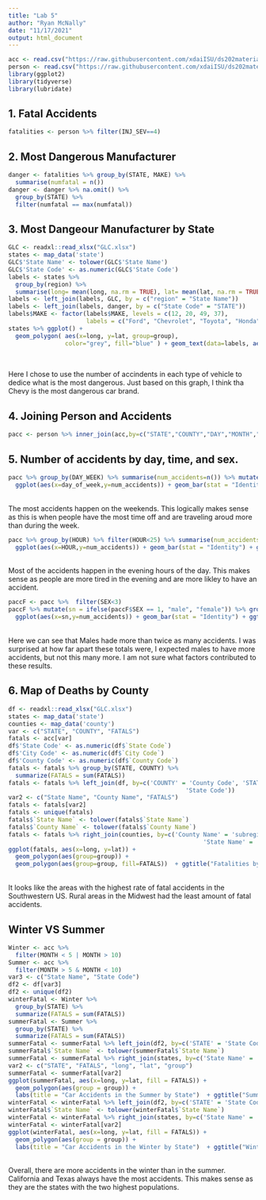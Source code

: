 ```yaml
---
title: "Lab 5"
author: "Ryan McNally"
date: "11/17/2021"
output: html_document
---
```


```r
acc <- read.csv("https://raw.githubusercontent.com/xdaiISU/ds202materials/master/hwlabs/fars2017/accident.csv", stringsAsFactors = FALSE)
person <- read.csv("https://raw.githubusercontent.com/xdaiISU/ds202materials/master/hwlabs/fars2017/person.csv", stringsAsFactors = FALSE)
library(ggplot2)
library(tidyverse)
library(lubridate)
```

## 1. Fatal Accidents
```r
fatalities <- person %>% filter(INJ_SEV==4)
```

## 2. Most Dangerous Manufacturer
```r
danger <- fatalities %>% group_by(STATE, MAKE) %>%
  summarise(numfatal = n())
danger <- danger %>% na.omit() %>%
  group_by(STATE) %>%
  filter(numfatal == max(numfatal))
```

## 3. Most Dangeour Manufacturer by State
```r
GLC <- readxl::read_xlsx("GLC.xlsx")
states <- map_data('state')
GLC$'State Name' <- tolower(GLC$'State Name')
GLC$'State Code' <- as.numeric(GLC$'State Code')
labels <- states %>%
  group_by(region) %>%
  summarise(long= mean(long, na.rm = TRUE), lat= mean(lat, na.rm = TRUE))
labels <- left_join(labels, GLC, by = c("region" = "State Name"))
labels <- left_join(labels, danger, by = c("State Code" = "STATE"))
labels$MAKE <- factor(labels$MAKE, levels = c(12, 20, 49, 37),
                      labels = c("Ford", "Chevrolet", "Toyota", "Honda"))
states %>% ggplot() +
  geom_polygon( aes(x=long, y=lat, group=group),
                color="grey", fill="blue" ) + geom_text(data=labels, aes(label =
                                                                            MAKE, x=long, y=lat), color="black", size=3)
```
<br>Here I chose to use the number of accindents in each type of vehicle to dedice what is the most dangerous.
Just based on this graph, I think tha Chevy is the most dangerous car brand.

## 4. Joining Person and Accidents
```r
pacc <- person %>% inner_join(acc,by=c("STATE","COUNTY","DAY","MONTH","HOUR","MINUTE"))
```

## 5. Number of accidents by day, time, and sex.
```r
pacc %>% group_by(DAY_WEEK) %>% summarise(num_accidents=n()) %>% mutate(day_of_week  = wday(DAY_WEEK, label = TRUE)) %>% 
  ggplot(aes(x=day_of_week,y=num_accidents)) + geom_bar(stat = "Identity") + ggtitle("Accidents by Day")
```
<br> The most accidents happen on the weekends. This logically makes sense as this is when people have the most time off and are traveling aroud more than during the week. 

```r
pacc %>% group_by(HOUR) %>% filter(HOUR<25) %>% summarise(num_accidents=n()) %>% 
  ggplot(aes(x=HOUR,y=num_accidents)) + geom_bar(stat = "Identity") + ggtitle("Accidents by Hour")
```
<br> Most of the accidents happen in the evening hours of the day. This makes sense as people are more tired in the evening and are more likley to have an accident. 

```r
paccF <- pacc %>%  filter(SEX<3)
paccF %>% mutate(sn = ifelse(paccF$SEX == 1, "male", "female")) %>% group_by(sn)  %>% summarise(num_accidents=n()) %>% 
  ggplot(aes(x=sn,y=num_accidents)) + geom_bar(stat = "Identity") + ggtitle("Accidents by Sex")
```
<br> Here we can see that Males hade more than twice as many accidents. I was surprised at how far apart these totals were, I expected males to have more accidents, but not this many more. I am not sure what factors contributed to these results.

## 6. Map of Deaths by County
```r
df <- readxl::read_xlsx("GLC.xlsx")
states <- map_data('state')
counties <- map_data('county')
var <- c("STATE", "COUNTY", "FATALS")
fatals <- acc[var]
df$'State Code' <- as.numeric(df$`State Code`)
df$'City Code' <- as.numeric(df$`City Code`)
df$'County Code' <- as.numeric(df$`County Code`)
fatals <- fatals %>% group_by(STATE, COUNTY) %>%
  summarize(FATALS = sum(FATALS))
fatals <- fatals %>% left_join(df, by=c('COUNTY' = 'County Code', 'STATE' =
                                                  'State Code'))
var2 <- c("State Name", "County Name", "FATALS")
fatals <- fatals[var2]
fatals <- unique(fatals)
fatals$`State Name` <- tolower(fatals$`State Name`)
fatals$`County Name` <- tolower(fatals$`County Name`)
fatals <- fatals %>% right_join(counties, by=c('County Name' = 'subregion',
                                                       'State Name' = 'region'))
ggplot(fatals, aes(x=long, y=lat)) +
  geom_polygon(aes(group=group)) +
  geom_polygon(aes(group=group, fill=FATALS))  + ggtitle("Fatalities by County")

```
<br> It looks like the areas with the highest rate of fatal accidents in the Southwestern US. Rural areas in the Midwest had the least amount of fatal accidents. 

## Winter VS Summer
```r
Winter <- acc %>%
  filter(MONTH < 5 | MONTH > 10)
Summer <- acc %>%
  filter(MONTH > 5 & MONTH < 10)
var3 <- c("State Name", "State Code")
df2 <- df[var3]
df2 <- unique(df2)
winterFatal <- Winter %>%
  group_by(STATE) %>%
  summarize(FATALS = sum(FATALS))
summerFatal <- Summer %>%
  group_by(STATE) %>%
  summarize(FATALS = sum(FATALS))
summerFatal <- summerFatal %>% left_join(df2, by=c('STATE' = 'State Code'))
summerFatal$`State Name` <- tolower(summerFatal$`State Name`)
summerFatal <- summerFatal %>% right_join(states, by=c('State Name' = 'region'))
var2 <- c("STATE", "FATALS", "long", "lat", "group")
summerFatal <- summerFatal[var2]
ggplot(summerFatal, aes(x=long, y=lat, fill = FATALS)) +
  geom_polygon(aes(group = group)) +
  labs(title = "Car Accidents in the Summer by State")  + ggtitle("Summer Accidents by State")
winterFatal <- winterFatal %>% left_join(df2, by=c('STATE' = 'State Code'))
winterFatal$`State Name` <- tolower(winterFatal$`State Name`)
winterFatal <- winterFatal %>% right_join(states, by=c('State Name' = 'region'))
winterFatal <- winterFatal[var2]
ggplot(winterFatal, aes(x=long, y=lat, fill = FATALS)) +
  geom_polygon(aes(group = group)) +
  labs(title = "Car Accidents in the Winter by State")  + ggtitle("Winter Accidents by State")
```
<br> Overall, there are more accidents in the winter than in the summer. California and Texas always have the most accidents. This makes sense as they are the states with the two highest populations. 
